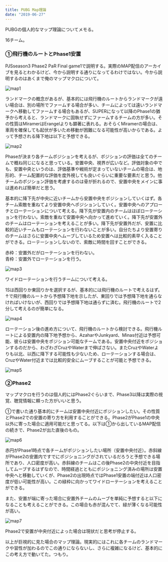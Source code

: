```yaml
---
title: PUBG Map理論
date: "2019-06-27"
---
```


PUBGの個人的なマップ理論についてメモる。

16チーム。

### ①飛行機のルートとPhase1安置

PJSseason3 Phase2 PaR Final game1で説明する。実際のMAP配信のアーカイブを見るとわかるけど、今から説明する通りになってるわけではない。今から説明するのはあくまで俺のマップマクロについて。

![map1](./posts/pubg-map-theory/20190627-1.png)

ランドマークの概念があるが、基本的には飛行機のルートからランドマークが遠い場合は、別の場所でファームする場合が多い、チームによっては遠いランドマークへ移動してファームする場合もあるが、SUPERになって以降のPhase1の猶予から考えると、ランドマークに固執せずにファームするチームの方が多い。その性質はMiramerはErangelよりも顕著に表れる。おそらくMiramerの場合は、車両を確保しても起伏が多いため移動が困難になる可能性が高いからである。よって予想される降下地は以下と予想できる。

![map2](./posts/pubg-map-theory/20190627-2.png)

Phaseが決まり各チームポジションを考えるが、ポジションの評価は全てのチームで概ね同じになると思っている。安置中央、視界が広いなど。評価対象の中でも、安置中央というのは、評価基準や戦術が定まっていないチームの場合は、地形的、チーム配置的な評価を度外視しても良いぐらいに重要な要素だと思う。他チームのポジション評価を考慮するのは骨が折れるので、安置中央をメインに事は進めれば簡単だと思う。

基本的に降下先が中央に近いチームから安置中央をポジションしていくはず。各チーム索敵を重ねてより安置中央へポジションしていく。安置中央へのアプローチとローテーションについて考える。降下先が安置内のチームはほぼローテーションを行わない。索敵を重ねて安置中央へ向かって進めていく。降下先が安置外のチームはローテーションを考えることが多い。降下先が安置外だが、安置に比較的近いチームもローテーションを行わないことが多い。自分たちより安置寄りのチームはさらに安置中央へムーブしているため安置へは比較的素早く入ることができる。ローテーションしないので、索敵に時間を回すことができる。

赤枠：安置外だがローテーションを行わない。  
青枠：安置外でローテーションを行う。

![map3](./posts/pubg-map-theory/20190627-3.png)

ワイドローテーションを行うチームについて考える。

1Sは西回りか東回りかを選択するが、基本的には飛行機のルートで考えるはず。↑で飛行機のルートから予想降下地を示したが、東回りでは予想降下地を通らなければいけないが、西回りでは予想降下地は通らずに済む。飛行機のルートで2分して考えるのが簡単になる。

![map4](./posts/pubg-map-theory/20190627-4.png)

ローテーション後の進め方について、飛行機のルートから検討できる。飛行機ルートによる安置内の降下地予想から、AzaharやJunkyard、Minas付近は予想可能、彼らは安置中央をポジション可能なチームである。安置中央付近をポジションするのだから、わざわざCruzやWaterまで伸ばさない。またCruzやWaterよりも以北、以西に降下する可能性も少ないため、ローテーションする場合は、CruzやWater付近までは比較的安全にムーブすることが可能と予想できる。

![map5](./posts/pubg-map-theory/20190627-5.png)

### ②Phase2

マップマクロを行うのは個人的にはPhase2ぐらいまで、Phase3以降は実際の視覚、聴覚情報に頼った方がいいと思う。

①で書いた通り基本的にチームは安置中央付近にポジションしたい。その性質とPhase2での安置の寄り方を利用することができる。Phase2がPhase1の中央以外に寄った場合に適用可能だと思ってる。以下は①から出しているMAP配信の続きで、Phase2が出た直後のもの。

![map6](./posts/pubg-map-theory/20190627-6.png)

赤円がPhase1時点で各チームがポジションしたい場所（安置中央付近）。赤斜線がPhase2の安置内ですでにポジショニングがされているだろうと予想できる場所であり、人口密度が高い。赤斜線のチームはこの後Phase2の中央付近を目指してムーブするはずなので、時間経過とともにポジショニング済みの場所は安置中央へと移動していくが、Phase2の出現時点ではPhase1安置の端付近は人口密度が低い可能性が高い。この緑枠に向かってワイドローテーションを考えることができる。

また、安置が端に寄った場合に安置外チームのムーブを単純に予想すると以下になることも考えることができる。この場合も赤が混んでて、緑が薄くなる可能性が高い。

![map7](./posts/pubg-map-theory/20190627-7.png)

Phase2で安置が中央付近によった場合は現状だと思考が停止する。

以上が巨視的に見た場合のマップ理論。現実的にはこれに各チームのランドマークや習性が加わるのでこの通りにならないし、さらに複雑になるけど、基本的にこの考え方で動いてた。つもり。